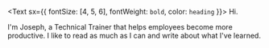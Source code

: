 <Text sx={{ fontSize: [4, 5, 6], fontWeight: `bold`, color: `heading` }}>
  Hi.
</Text>

I'm Joseph, a Technical Trainer that helps employees become more productive. I like to read as much as I can and write about what I've learned.
